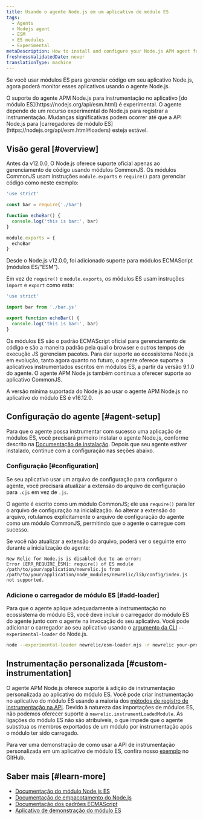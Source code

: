 ```yaml
---
title: Usando o agente Node.js em um aplicativo de módulo ES
tags:
  - Agents
  - Nodejs agent
  - ESM
  - ES modules
  - Experimental
metaDescription: How to install and configure your Node.js APM agent for an application that uses ES modules.
freshnessValidatedDate: never
translationType: machine
---
```


Se você usar módulos ES para gerenciar código em seu aplicativo Node.js, agora poderá monitor esses aplicativos usando o agente Node.js.

<Callout variant="caution">
  O suporte do agente APM Node.js para instrumentação no aplicativo [do módulo ES](https://nodejs.org/api/esm.html) é experimental. O agente depende de um recurso experimental do Node.js para registrar a instrumentação. Mudanças significativas podem ocorrer até que a API Node.js para [carregadores de módulo ES](https://nodejs.org/api/esm.html#loaders) esteja estável.
</Callout>

## Visão geral [#overview]

Antes da v12.0.0, O Node.js oferece suporte oficial apenas ao gerenciamento de código usando módulos CommonJS. Os módulos CommonJS usam instruções `module.exports` e `require()` para gerenciar código como neste exemplo:

```js
'use strict'

const bar = require('./bar')

function echoBar() {
  console.log('this is bar:', bar)
}

module.exports = {
  echoBar
}
```

Desde o Node.js v12.0.0, foi adicionado suporte para módulos ECMAScript (módulos ES/"ESM").

Em vez de `require()` e `module.exports`, os módulos ES usam instruções `import` e `export` como esta:

```js
'use strict'

import bar from './bar.js'

export function echoBar() {
  console.log('this is bar:', bar)
}
```

Os módulos ES são o padrão ECMAScript oficial para gerenciamento de código e são a maneira padrão pela qual o browser e outros tempos de execução JS gerenciam pacotes. Para dar suporte ao ecossistema Node.js em evolução, tanto agora quanto no futuro, o agente oferece suporte a aplicativos instrumentados escritos em módulos ES, a partir da versão 9.1.0 do agente. O agente APM Node.js também continua a oferecer suporte ao aplicativo CommonJS.

<Callout variant="important">
  A versão mínima suportada do Node.js ao usar o agente APM Node.js no aplicativo do módulo ES é v16.12.0.
</Callout>

## Configuração do agente [#agent-setup]

Para que o agente possa instrumentar com sucesso uma aplicação de módulos ES, você precisará primeiro instalar o agente Node.js, conforme descrito na [Documentação de instalação](/docs/apm/agents/nodejs-agent/installation-configuration/install-nodejs-agent). Depois que seu agente estiver instalado, continue com a configuração nas seções abaixo.

### Configuração [#configuration]

Se seu aplicativo usar um arquivo de configuração para configurar o agente, você precisará atualizar a extensão do arquivo de configuração para `.cjs` em vez de `.js`.

O agente é escrito como um módulo CommonJS; ele usa `require()` para ler o arquivo de configuração na inicialização. Ao alterar a extensão do arquivo, rotulamos explicitamente o arquivo de configuração do agente como um módulo CommonJS, permitindo que o agente o carregue com sucesso.

Se você não atualizar a extensão do arquivo, poderá ver o seguinte erro durante a inicialização do agente:

```
New Relic for Node.js is disabled due to an error:
Error [ERR_REQUIRE_ESM]: require() of ES module /path/to/your/application/newrelic.js from /path/to/your/application/node_modules/newrelic/lib/config/index.js not supported.
```

### Adicione o carregador de módulo ES [#add-loader]

Para que o agente aplique adequadamente a instrumentação no ecossistema do módulo ES, você deve incluir o carregador do módulo ES do agente junto com o agente na invocação do seu aplicativo. Você pode adicionar o carregador ao seu aplicativo usando o [argumento da CLI](https://nodejs.org/api/cli.html#--experimental-loadermodule) `--experimental-loader` do Node.js.

```sh
node --experimental-loader newrelic/esm-loader.mjs -r newrelic your-program.js
```

## Instrumentação personalizada [#custom-instrumentation]

O agente APM Node.js oferece suporte à adição de instrumentação personalizada ao aplicativo do módulo ES. Você pode criar instrumentação no aplicativo do módulo ES usando a maioria dos [métodos de registro de instrumentação na API](/docs/apm/agents/nodejs-agent/api-guides/nodejs-agent-api/#custom-instrumentation-api). Devido à natureza das importações de módulos ES, não podemos oferecer suporte a `newrelic.instrumentLoadedModule`. As ligações do módulo ES não são atribuíveis, o que impede que o agente substitua os membros exportados de um módulo por instrumentação após o módulo ter sido carregado.

Para ver uma demonstração de como usar a API de instrumentação personalizada em um aplicativo de módulo ES, confira nosso [exemplo](https://github.com/newrelic/newrelic-node-examples/blob/main/esm-app/custom-instrumentation/index.js) no GitHub.

## Saber mais [#learn-more]

* [Documentação do módulo Node.js ES](https://nodejs.org/api/esm.html#introduction)
* [Documentação de empacotamento do Node.js](https://nodejs.org/api/packages.html#introduction)
* [Documentação dos padrões ECMAScript](https://tc39.es/ecma262/#sec-modules)
* [Aplicativo de demonstração do módulo ES](https://github.com/newrelic/newrelic-node-examples/tree/main/esm-app)
